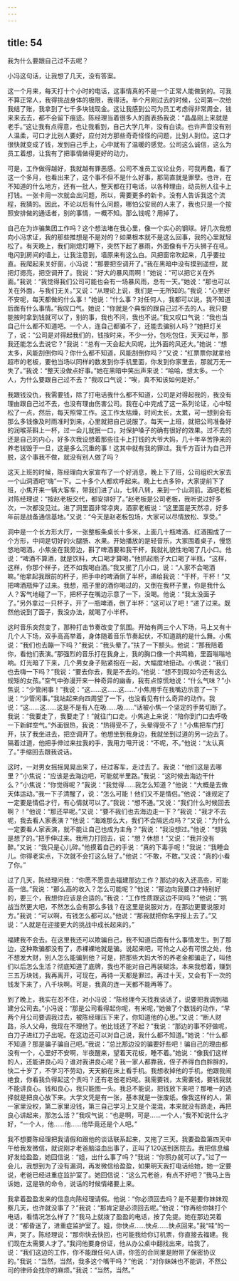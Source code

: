 ```yaml
---
---
---
```

title: 54
---




我为什么要跟自己过不去呢？

小冯这句话，让我想了几天，没有答案。

这一个月来，每天打十个小时的电话，这事情真的不是一个正常人能做到的。可我不算正常人，我得挑战身体的极限，我得活。半个月刚过去的时候，公司第一次给我结了账，我拿到了七千多块钱现金。这让我感到公司为员工考虑得非常周全，钱来来去去，都不会留下痕迹。陈经理当着很多人的面表扬我说：“晶晶刚上来就是老手。”这让我有点得意，也让我看到，自己大学几年，没有白读。也许声音没有别人温柔，可口才比别人要好，应付对方那些奇奇怪怪的问题，比别人到位。这口才很快就变成了钱，发到自己手上，心中就有了温暖的感觉。公司这么诚信，这么为员工着想，让我有了把事情做得更好的动力。

可是，工作做得越好，我就越有罪恶感。公司不准员工议论业务，可我再蠢，看了这一个多月，也看出来了，这个事不但不是什么好事，那简直就是罪孽。也许，在不知道的什么地方，还有一批人，整天都在打电话，以各种理由，动员别人往卡上打钱。一张卡用一次就会出问题，所以，需要更多的新卡。没有人告诉我这个流程，我猜的。因此，不论以后有什么问题，哪怕公安局的人来了，我也只是一个按照安排做的通话者，别的事情，一概不知。那么钱呢？用掉了。

自己在为诈骗集团工作吗？这个想法堵在我心里，像一个实心的钢球。好几次我想向小冯求证，我的那些推想是不是对的？如果根本就不是这么回事，我的心里就轻松了。有天晚上，我们刚熄灯睡下，突然下起了暴雨，外面像有千万头狮子在吼。电闪到房间的墙上，让我注意到，墙原来有这么白。风把窗帘吹起来，几乎要拉直。我爬起来关好窗，小冯说：“那要把空调开了。”我在黑暗中没有摸到遥控，就把灯摁亮，把空调开了。我说：“好大的暴风雨啊！”她说：“可以把它关在外面。”我说：“我觉得我们公司可能也会有一场暴风雨，总有一天。”她说：“那也可以关在外面，与我们无关。”又说：“从理论上说，我们是一无所知的。”我说：“心里好不安呢，每天都做的什么事！”她说：“什么事？对任何人，我都可以说，我不知道后面有什么事情。”我叹口气。她说：“你就是个典型的跟自己过不去的人。我只要能按时拿到钱就可以了，别的事，我也不问，我也不说。”我又叹口气说：“我也当自己什么都不知道吧。一个人，连自己都骗不了，还能去骗别人吗？”她把灯关了，说：“公司是对得起我们的，钱按时来，不少一分，包吃包住，天天过年，那我还能怎么去说它？”我说：“总有一天会起大风呢，比外面的风还大。”她说：“想太多，风能刮倒你吗？你什么都不知道，风能刮倒你吗？”又说：“红票票你就拿给超市的老板，要他当场以同样的数发到你手机里面，你发到你家里去，那就万无一失了。”我说：“整天没做点好事。”她在黑暗中笑出声来说：“哈哈，想太多。一个人，为什么要跟自己过不去？”我叹口气说：“唉，真不知该如何是好。”

我跟钱没仇，我需要钱，除了打电话我什么都不知道，公司是对得起我的，我没有理由跟自己过不去，也没有理由伤害公司。我在心中完成了这一系列论证，心中轻松了一点，然后，每天照常工作。这工作太枯燥，时间太长，太累，可一想到会有那么多钱像及时雨准时到来，心里就把自己说服了。每天一上班，就把公司准备好的润喉茶斟上一杯，过一会儿就抿一口，对保护嗓子的确有很好的效果。过不去的还是自己的内心，好多次我设想着那些往卡上打钱的大爷大妈，几十年辛苦挣来的养老钱毁于一旦，这是多么沉重的事！这其中就有我的罪过。我千方百计为自己开脱，这个事我不做，就没有别人做了吗？

这天上班的时候，陈经理向大家宣布了一个好消息，晚上下了班，公司组织大家去一个山洞酒吧“嗨”一下。二十多个人都欢呼起来。晚上七点多钟，大家提前下了班，小焦开来一辆大客车，带我们进了山，七转八转，来到一个山洞前。酒吧老板对陈经理说：“按赵老板交代，都安排好了。”赵老板是公司老板，我听说过好多次，一次都没见过。进了洞里面非常凉爽，酒家老板说：“这里面是天然凉，好多年前是战备通信基地。”又说：“今天是赵老板包场，大家可以尽情放松、享受。”

洞中是一个长方形大厅，一张整板条桌长十多米，上面几十瓶啤酒、红酒围成了一个方形，中间是切好的火腿肠、水果。开始播放的是轻音乐，大家围着桌子，慢悠悠地喝酒。小焦坐在我旁边，斟了啤酒要和我干杯，我就礼貌性地喝了几小口。他说：“啤酒不算酒，就是饮料，大口喝才算喝，”他抓起瓶子大口喝了半瓶，“这样，这样，你那个样子，还不如我喝白酒。”我又抿了几小口，说：“人家不会喝酒嘛。”他拿起我跟前的杯子，把手中的啤酒倒了半杯，递给我说：“干杯，干杯！”又把啤酒瓶伸了过来。我想，瓶子里的酒你喝过的，又倒在我杯子里，你是我什么人？客气地碰了一下，把杯子在嘴边示意了一下，没喝。他说：“我太没面子了。”另外拿过一只杯子，开了一瓶啤酒，倒了半杯：“这可以了吧！”递了过来。既然他说到了面子，我没办法，就喝了小半杯。

这时音乐突然变了，那种打击节奏改变了氛围。开始有两三个人下场，马上又有十几个人下场，双手高高举着，身体随着音乐节奏起伏，不知道跳的是什么舞。小焦说：“我们也去蹦一下吗？”我说：“我头晕了。”扶了一下额头。他说：“那我陪着你，看他们表演。”那强烈的音乐打在我身上，我的胸口像一个共鸣箱，里面嗡嗡地响。灯光暗了下来，几个男女身子贴紧抱在一起，大幅度地扭动。小焦说：“我们也去嗨一下吗？”我说：“要去你去，我是不去的。”他说：“想不到现如今还有这么规矩的女孩。”空气中弥漫开来一种奇异的幽香，我有点惊慌地说：“什么气味？”小焦说：“少管闲事！”我说：“这……这……这……”小焦用手在我嘴边示意了一下说：“少管闲事。”我站起来向四周望了一下，也没看见有什么奇异的动作。我说：“这……这……这是不是有人在吸……吸……”话被小焦一个坚定的手势切断了。我说：“我要走了，我要走了！”就往门口走。小焦追上来说：“陪你到门口去呼吸一下新鲜空气。”外面很热，我说：“热得受不了，头晕得受不了！”小焦把车门打开，扶了我坐进去，把空调开了。他想坐到我身边，我就坐到过道的另一边去了。隔着过道，他把手伸过来拉我的手，我用力甩开说：“不呢，不。”他说：“太认真了。”手缩回去跟我说话。

这时，一对男女摇摇晃晃出来了，经过客车，走过去了。我说：“他们这是去哪里？”小焦说：“应该是去海边吧，可能就半里路。”我说：“这时候去海边干什么？”小焦说：“你觉得呢？”我说：“我觉得……我怎么知道？”他说：“大概是去做天体运动。”我一下子清醒了，说：“怎么可能！他们又不是情侣。”他说：“谁规定了一定要是情侣才行，有心情就可以了。”我说：“想不通。”又说：“我们什么时候回去啊？！”他说：“那还早呢。”又说：“要不我们也去海边走一下？”我说：“我才不去呢，我去看人家表演？”他说：“海滩那么大，我们不会隔远点吗？”又说：“为什么一定要看人家表演，就不能让自己也成为主角？”我说：“我没想过。”他说：“想我是想了的。”把手伸过来。我用力打回去，说：“想？休想！”又说：“我并没有醉。”又说：“我只是心儿碎。”他摸着自己的手说：“真的下毒手呢！”我说：“我睡会儿。你得老实点，下次就不会打这么轻了。”他说：“不敢，不敢。”又说：“真的小看了你。”

过了几天，陈经理问我：“你愿不愿意去福建那边工作？那边的收入还高些，可能高一倍。”我说：“那么高的收入？怎么可能呢？”他说：“那边向我要口才特别好的，要三个，我想你应该是合适的。”我说：“工作性质跟这边不同吗？”他说：“挑战当然更大吧，不然怎么会有那么多钱？在这里是说服对方，在那边更要说服对方。”我说：“可以啊，有钱怎么都可以。”他说：“那我就把你名字报上去了。”又说：“人就是在迎接更大的挑战中成长起来的。”

福建我不会去。在这里我还可以欺骗自己，我不知道后面有什么事情发生。到了那边，这种欺骗都没有了，赤裸裸地就是骗。说起来吧，可怜之人必有可恨之处，他不想发大财，别人怎么能骗到他？可是，把那些大妈大爷的养老金都骗走了，叫他们以后怎么生活？彻底知道了底牌，我也不能对自己再装糊涂。本来我想着，赚到三五万块钱，我再离开，可现在，再待一天都是罪过。再过十天，又会有下一次的钱发下来了，八千块啊。可是，我真的连一天都不能再等了。

到了晚上，我实在忍不住，对小冯说：“陈经理今天找我谈话了，说要把我调到福建分公司去。”小冯说：“那是公司看得起你呢，有米呢，”她做了个数钱的动作，“早两个月公司要调我过去，被陈经理压下来了。你知道他的心思。”又说：“断人财路，杀人父母，我现在不理他了。他比钱还了不起？”我说：“那边的事不好做呢，白刀子进红刀子出呢。在这边还可以对自己说，我什么都不知道。”她说：“什么都不知道？那是骗子骗自己吧。”我说：“总比那边没的骗要好些吧！骗自己的理由都没有一个，心里好不安啊，半夜醒来，望着天花板，睡不着。”她说：“像我们这样的人，还能讲良心吗？谁对我讲良心呢？我一家人都靠我，侄子养得白白胖胖的，快二十岁了，不学习不劳动，天天躺在床上看手机。我想收掉他的手机，他跟我闹绝食，你看我负得起这个责吗？还有老爸老妈呢。我需要钱，太需要钱，要钱我就不能讲良心。钱和良心，我只能图一头。我总不能说，把钱放下来吧？那唯一的选择就是把良心放下来。大学文凭是有一张，基本就是一张废纸。像我这样的人，第一家里没权，第二家里没钱，第三自己学习上又是个混混，本来就没有路走，再把良心讲起来，那怎么活？”我叹气说：“也是啊，可是……一个人，”我不知说什么才好，“一个人，他……他……他毕竟还是个人吧。”

我不想要陈经理把我请假和跟他的谈话联系起来，又拖了三天。我要盈盈第四天中午给我发微信，就说刚才老爸脑溢血出事了，正叫了120送到医院去。我把信息编好发给盈盈，她回信说：“姐，出什么事了吗？”我说：“你照办就可以了。”过了一会儿，我想到为了没有漏洞，再发微信给盈盈，如果明天我打电话给她，她一定要说，老爸已经进重症监护室了。她回信说：“这么咒老爸，有点不好吧？”我马上告诉她，这是铁的命令，说话的时候情绪要上来。

我拿着盈盈发来的信息向陈经理请假。他说：“你必须回去吗？是不是要你妹妹观察几天，也许就没事了？”我说：“那肯定是必须回去呢。”他说：“你再给你妹打个电话，看情况怎么样了？”我马上就拨了盈盈的电话，按了免提。她在那边哭着说：“都昏迷了，进重症监护室了。姐，你快点……快点……快点回来。”我“哇”的一声，哭了。陈经理说：“那你快去快回，也可能我给你订机票，你直接去福建。我们现在太需要人才了。”我问他要身份证，他从办公桌中翻找出来，给我了，说：“我们这边的工作，你不能跟任何人讲，你签的合同里是附带了保密协议的。”我说：“当然，当然，我多这个嘴干吗？”他说：“对你妹妹也不能讲，不然公司的律师会找你的麻烦。”我说：“当然，当然。”